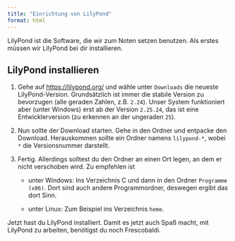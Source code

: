 ```yaml
---
title: "Einrichtung von LilyPond"
format: html
---
```


LilyPond ist die Software, die wir zum Noten setzen benutzen. Als erstes müssen wir LilyPond bei dir installieren.

## LilyPond installieren

1.  Gehe auf <https://lilypond.org/> und wähle unter `Downloads` die neueste LilyPond-Version. Grundsätzlich ist immer die stabile Version zu bevorzugen (alle geraden Zahlen, z.B. `2.24`). Unser System funktioniert aber (unter Windows) erst ab der Version `2.25.24`, das ist eine Entwicklerversion (zu erkennen an der ungeraden `25`).

2.  Nun sollte der Download starten. Gehe in den Ordner und entpacke den Download. Herauskommen sollte ein Ordner namens `lilypond-*`, wobei `*` die Versionsnummer darstellt.

3.  Fertig. Allerdings solltest du den Ordner an einen Ort legen, an dem er nicht verschoben wird. Zu empfehlen ist

    -   unter Windows: Ins Verzeichnis C und dann in den Ordner `Programme (x86)`. Dort sind auch andere Programmordner, deswegen ergibt das dort Sinn.

    -   unter Linux: Zum Beispiel ins Verzeichnis `home`.

Jetzt hast du LilyPond installiert. Damit es jetzt auch Spaß macht, mit LilyPond zu arbeiten, benötigst du noch Frescobaldi.
